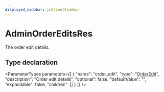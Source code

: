 ```yaml
---
displayed_sidebar: jsClientSidebar
---
```



# AdminOrderEditsRes

The order edit details.

## Type declaration

<ParameterTypes parameters={[
  {
    "name": "order_edit",
    "type": "[OrderEdit](../classes/internal.OrderEdit.mdx)",
    "description": "Order edit details",
    "optional": false,
    "defaultValue": "",
    "expandable": false,
    "children": []
  }
]} />

